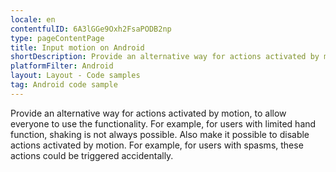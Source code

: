 ```yaml
---
locale: en
contentfulID: 6A3lGGe9Oxh2FsaPODB2np
type: pageContentPage
title: Input motion on Android
shortDescription: Provide an alternative way for actions activated by motion, to allow everyone to use the functionality.
platformFilter: Android
layout: Layout - Code samples
tag: Android code sample
---
```


Provide an alternative way for actions activated by motion, to allow everyone to use the functionality. For example, for users with limited hand function, shaking is not always possible. Also make it possible to disable actions activated by motion. For example, for users with spasms, these actions could be triggered accidentally.

<CodeSample id="input-motion" locale="en" platform="android" />
